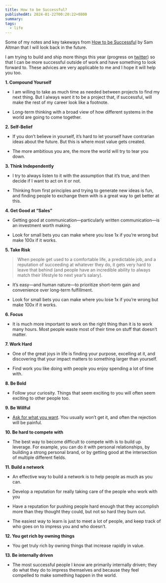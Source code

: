 ```yaml
---
title: How to be Successful?
publishedAt: 2024-01-22T00:20:22+0800
summary:
tags:
  - life
---
```


Some of my notes and key takeways from [How to be Successful](https://blog.samaltman.com/how-to-be-successful) by Sam Altman that I will look back in the future.

I am trying to build and ship more things this year (progress on [twitter](https://twitter.com/_weichunnn)) so that I can be more successful outside of work and have something to look forward to. These advices are very applicable to me and I hope it will help you too.

**1. Compound Yourself**

- I am willing to take as much time as needed between projects to find my next thing. But I always want it to be a project that, if successful, will make the rest of my career look like a footnote.

- Long-term thinking with a broad view of how different systems in the world are going to come together.

**2. Self-Belief**

- If you don’t believe in yourself, it’s hard to let yourself have contrarian ideas about the future. But this is where most value gets created.

- The more ambitious you are, the more the world will try to tear you down.

**3. Think Independently**

- I try to always listen to it with the assumption that it’s true, and then decide if I want to act on it or not.

- Thinking from first principles and trying to generate new ideas is fun, and finding people to exchange them with is a great way to get better at this.

**4. Get Good at “Sales”**

- Getting good at communication—particularly written communication—is an investment worth making.

- Look for small bets you can make where you lose 1x if you’re wrong but make 100x if it works.

**5. Take Risk**

> When people get used to a comfortable life, a predictable job, and a reputation of succeeding at whatever they do, it gets very hard to leave that behind (and people have an incredible ability to always match their lifestyle to next year’s salary).

- It’s easy—and human nature—to prioritize short-term gain and convenience over long-term fulfillment.

- Look for small bets you can make where you lose 1x if you’re wrong but make 100x if it works.

**6. Focus**

- It is much more important to work on the right thing than it is to work many hours. Most people waste most of their time on stuff that doesn’t matter.

**7. Work Hard**

- One of the great joys in life is finding your purpose, excelling at it, and discovering that your impact matters to something larger than yourself.

- Find work you like doing with people you enjoy spending a lot of time with.

**8. Be Bold**

- Follow your curiosity. Things that seem exciting to you will often seem exciting to other people too.

**9. Be Willful**

- [Ask for what you want](https://weichun.xyz/blog/ask-for-what-you-want). You usually won’t get it, and often the rejection will be painful.

**10. Be hard to compete with**

- The best way to become difficult to compete with is to build up leverage. For example, you can do it with personal relationships, by building a strong personal brand, or by getting good at the intersection of multiple different fields.

**11. Build a network**

- An effective way to build a network is to help people as much as you can.

- Develop a reputation for really taking care of the people who work with you

- Have a reputation for pushing people hard enough that they accomplish more than they thought they could, but not so hard they burn out.

- The easiest way to learn is just to meet a lot of people, and keep track of who goes on to impress you and who doesn’t.

**12. You get rich by owning things**

- You get truly rich by owning things that increase rapidly in value.

**13. Be internally driven**

- The most successful people I know are primarily internally driven; they do what they do to impress themselves and because they feel compelled to make something happen in the world.
